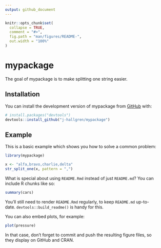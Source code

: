 ```yaml
---
output: github_document
---
```


<!-- README.md is generated from README.Rmd. Please edit that file -->

```r
knitr::opts_chunk$set(
  collapse = TRUE,
  comment = "#>",
  fig.path = "man/figures/README-",
  out.width = "100%"
)
```

# mypackage

<!-- badges: start -->
<!-- badges: end -->

The goal of mypackage is to make splitting one string easier.

## Installation

You can install the development version of mypackage from [GitHub](https://github.com/) with:

``` r
# install.packages("devtools")
devtools::install_github("j-hallgren/mypackage")
```

## Example

This is a basic example which shows you how to solve a common problem:

```r
library(mypackage)

x <- "alfa,bravo,charlie,delta"
str_split_one(x, pattern = ",")
```

What is special about using `README.Rmd` instead of just `README.md`? You can include R chunks like so:

```r
summary(cars)
```

You'll still need to render `README.Rmd` regularly, to keep `README.md` up-to-date. `devtools::build_readme()` is handy for this.

You can also embed plots, for example:

```r
plot(pressure)
```

In that case, don't forget to commit and push the resulting figure files, so they display on GitHub and CRAN.
